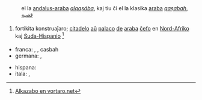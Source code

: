 {{Vorto de la semajno|45|2011}}{{Vorto de la semajno|45|2012}}{{Vorto de la semajno|45|2013}}

=={{Lingvo|eo}}==

==={{Vortospeco|substantivo|eo}}===
{{Deklinacio-eo}}
{{bildodek|Almeria Alcazaba (fcm).jpg|'''alkazabo''' de Almería}}

{{Deveno}}
: el la [[andalus-araba]] ''[[alqaṣába]]'', kaj tiu ĉi el la klasika [[araba]] ''[[qaṣabah]]'', [[قصبة]]

===={{Signifoj}}====
# {{k|eo|F: historio|arkitekturo|militado}} fortikita konstruaĵaro; [[citadelo]] [[aŭ]] [[palaco]] [[de]] [[araba]] [[ĉefo]] en [[Nord-Afriko]] kaj [[Suda-Hispanio]] <ref>[http://vortaro.net/#Alkazabo Alkazabo en vortaro.net]</ref>

===={{Tradukoj}}====
{{trad-eko}}
* franca: {{t|fr|alcazaba|f}}, {{t|fr|citadelle|f}}, casbah
* germana: {{t|de|Alcazaba|f}}, {{t|de|Festung|f}}
{{trad-mezo}}
* hispana: {{t|es|alcazaba|f}}
* itala: {{t|it|alcazaba|f}}, {{t|it|cittadella|f}}
{{trad-fino}}

{{Referencoj}}
